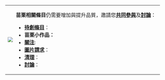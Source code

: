 {|
|
[[File:Evolution-tasks.png|<nowiki></nowiki>]]<br />
<div style="width:25px;height:0px;"></div>
|

<div style="position:relative;left:-15px;margin-right:-10px;z-index:15">'''苗栗相關條目'''仍需要增加與提升品質，邀請您'''[[Portal:苗栗/協作計畫|共同參與]]'''及'''[[Portal_talk:苗栗|討論]]'''：<ul style="font-size:85%;padding:.3em 0 .3em 25px;margin:0">

<li>'''[[Wikipedia:条目请求|待創條目]]'''：

</li>

<li>'''苗栗小作品：'''

</li>

<li>'''[[Wikipedia:需要关注的页面|關注]]''':

</li>
<li>'''[[Wikipedia:图片请求|圖片請求]]'''：

</li>

<li>'''[[Wikipedia:清理|清理]]'''：

</li>

<li> '''[[Wikipedia:正在討論的條目|討論]]'''：
</li>
</ul>
|}